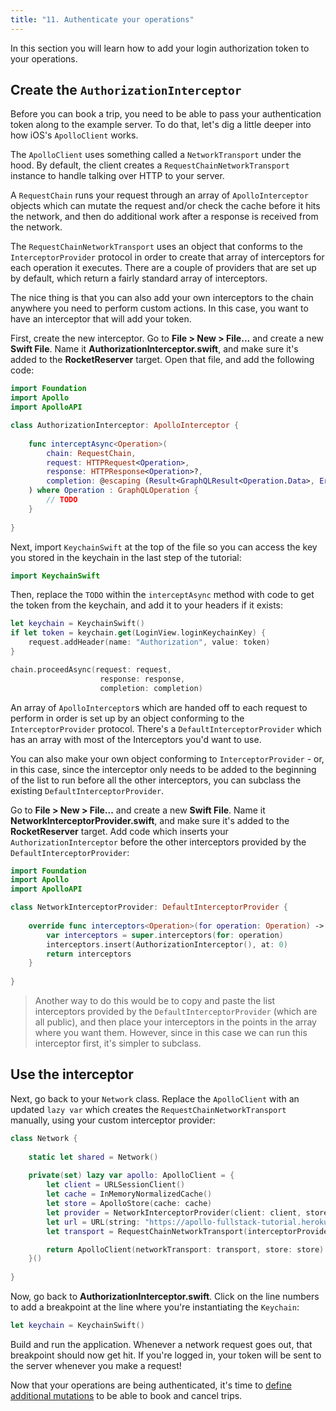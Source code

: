 ```yaml
---
title: "11. Authenticate your operations"
---
```


In this section you will learn how to add your login authorization token to your operations.

## Create the `AuthorizationInterceptor`

Before you can book a trip, you need to be able to pass your authentication token along to the example server. To do that, let's dig a little deeper into how iOS's `ApolloClient` works.

The `ApolloClient` uses something called a `NetworkTransport` under the hood. By default, the client creates a `RequestChainNetworkTransport` instance to handle talking over HTTP to your server.

A `RequestChain` runs your request through an array of `ApolloInterceptor` objects which can mutate the request and/or check the cache before it hits the network, and then do additional work after a response is received from the network.

The `RequestChainNetworkTransport` uses an object that conforms to the `InterceptorProvider` protocol in order to create that array of interceptors for each operation it executes. There are a couple of providers that are set up by default, which return a fairly standard array of interceptors.

The nice thing is that you can also add your own interceptors to the chain anywhere you need to perform custom actions. In this case, you want to have an interceptor that will add your token.

First, create the new interceptor. Go to **File > New > File...** and create a new **Swift File**. Name it **AuthorizationInterceptor.swift**, and make sure it's added to the **RocketReserver** target. Open that file, and add the following code:

```swift title="AuthorizationInterceptor.swift"
import Foundation
import Apollo
import ApolloAPI

class AuthorizationInterceptor: ApolloInterceptor {
    
    func interceptAsync<Operation>(
        chain: RequestChain,
        request: HTTPRequest<Operation>,
        response: HTTPResponse<Operation>?,
        completion: @escaping (Result<GraphQLResult<Operation.Data>, Error>) -> Void
    ) where Operation : GraphQLOperation {
        // TODO
    }
    
}
```

Next, import `KeychainSwift` at the top of the file so you can access the key you stored in the keychain in the last step of the tutorial:

```swift title="AuthorizationInterceptor.swift"
import KeychainSwift
```

Then, replace the `TODO` within the `interceptAsync` method with code to get the token from the keychain, and add it to your headers if it exists:

```swift title="AuthorizationInterceptor.swift"
let keychain = KeychainSwift()
if let token = keychain.get(LoginView.loginKeychainKey) {
    request.addHeader(name: "Authorization", value: token)
}

chain.proceedAsync(request: request,
                    response: response,
                    completion: completion)
```

An array of `ApolloInterceptor`s which are handed off to each request to perform in order is set up by an object conforming to the `InterceptorProvider` protocol. There's a `DefaultInterceptorProvider` which has an array with most of the Interceptors you'd want to use.

You can also make your own object conforming to `InterceptorProvider` - or, in this case, since the interceptor only needs to be added to the beginning of the list to run before all the other interceptors, you can subclass the existing `DefaultInterceptorProvider`.

Go to **File > New > File...** and create a new **Swift File**. Name it **NetworkInterceptorProvider.swift**, and make sure it's added to the **RocketReserver** target. Add code which inserts your `AuthorizationInterceptor` before the other interceptors provided by the `DefaultInterceptorProvider`:

```swift title="NetworkInterceptorProvider.swift"
import Foundation
import Apollo
import ApolloAPI

class NetworkInterceptorProvider: DefaultInterceptorProvider {
    
    override func interceptors<Operation>(for operation: Operation) -> [ApolloInterceptor] where Operation : GraphQLOperation {
        var interceptors = super.interceptors(for: operation)
        interceptors.insert(AuthorizationInterceptor(), at: 0)
        return interceptors
    }
    
}
```

> Another way to do this would be to copy and paste the list interceptors provided by the `DefaultInterceptorProvider` (which are all public), and then place your interceptors in the points in the array where you want them. However, since in this case we can run this interceptor first, it's simpler to subclass.

## Use the interceptor

Next, go back to your `Network` class. Replace the `ApolloClient` with an updated `lazy var` which creates the `RequestChainNetworkTransport` manually, using your custom interceptor provider:

```swift title="Network.swift"
class Network {
    
    static let shared = Network()
    
    private(set) lazy var apollo: ApolloClient = {
        let client = URLSessionClient()
        let cache = InMemoryNormalizedCache()
        let store = ApolloStore(cache: cache)
        let provider = NetworkInterceptorProvider(client: client, store: store)
        let url = URL(string: "https://apollo-fullstack-tutorial.herokuapp.com/graphql")!
        let transport = RequestChainNetworkTransport(interceptorProvider: provider, endpointURL: url)

        return ApolloClient(networkTransport: transport, store: store)
    }()
    
}
```

Now, go back to **AuthorizationInterceptor.swift**.
Click on the line numbers to add a breakpoint at the line where you're instantiating the `Keychain`:

```swift title="AuthorizationInterceptor.swift"
let keychain = KeychainSwift()
```

Build and run the application. Whenever a network request goes out, that breakpoint should now get hit. If you're logged in, your token will be sent to the server whenever you make a request!

Now that your operations are being authenticated, it's time to [define additional mutations](tutorial-define-additional-mutations) to be able to book and cancel trips.